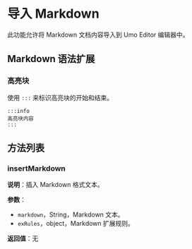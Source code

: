 # 导入 Markdown

此功能允许将 Markdown 文档内容导入到 Umo Editor 编辑器中。

## Markdown 语法扩展

### 高亮块

使用 `:::` 来标识高亮块的开始和结束。

```
:::info
高亮块内容
:::
```

## 方法列表

### insertMarkdown

**说明**：插入 Markdown 格式文本。

**参数**：

- `markdown`，String，Markdown 文本。
- `exRules`，object，Markdown 扩展规则。

**返回值**：无